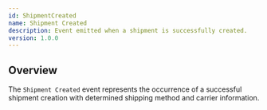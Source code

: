 ```yaml
---
id: ShipmentCreated
name: Shipment Created
description: Event emitted when a shipment is successfully created.
version: 1.0.0
---
```


## Overview

The `Shipment Created` event represents the occurrence of a successful shipment creation with determined shipping method and carrier information.

<NodeGraph />
